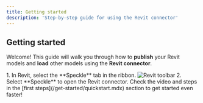 ```yaml
---
title: Getting started
description: 'Step-by-step guide for using the Revit connector'
---
```



<Versions app="Revit" versions="2022, 2023, 2024, 2025 & 🆕2026" />

## Getting started

Welcome! This guide will walk you through how to **publish** your Revit models and **load** other models using the **Revit connector**.


<BeforeYouBegin app="Revit" />

<Steps>

  <Step title="Open the Revit connector">
    1. In Revit, select the **Speckle** tab in the ribbon.
    <Frame>
    <img src="/images/connectors/revit_toolbar.jpg" alt="Revit toolbar" />
    </Frame>
    2. Select **Speckle** to open the Revit connector.
    <DuiLogin connector="Revit" />
  </Step>
  
  <DuiPublish connector="Revit" />
  <DuiLoad connector="Revit" />

</Steps>

<Tip>
  Check the video and steps in the [first steps](/get-started/quickstart.mdx)
  section to get started even faster!
</Tip>


<ConnectorConclusion connector="Revit" actions="publish and load" />


<LearnMore />

